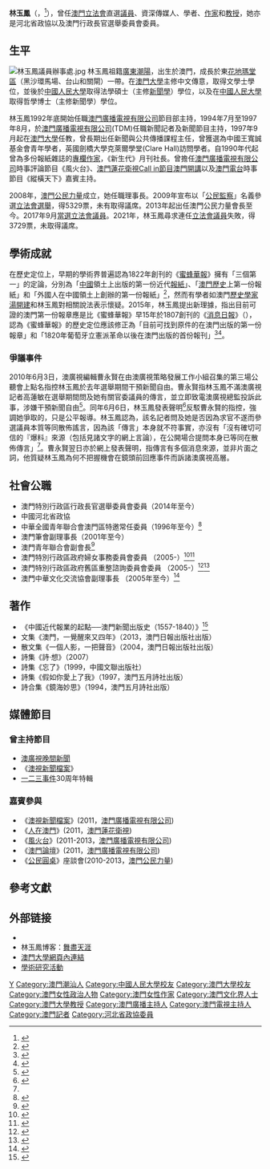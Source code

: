 {{Infobox_officeholder
| honorific-prefix = [[博士|Dr]]
| name = 林玉鳳
| native_name = Agnes Lam Iok-fong
| honorific-suffix = [[博士|博士]]
| image = 
| office = [[澳門立法會|澳門立法會]]議員
| term_start = 2017年10月16日
| term_end = 2021年10月15日
| constituency = [[直接選舉|直選議席]]
| date of birth ={{birth date and age|1972|3|7}}
| place of birth = {{MAC-1951}}
| party = [[澳門公民力量|澳門公民力量]]
| sex = 女
| educate =
* [[澳門大學|澳門大學]]文學士
* [[中國人民大學|中國人民大學]]法學碩士
* [[中國人民大學|中國人民大學]]哲學博士
}}
'''林玉鳳'''（{{lang-pt|Agnes Lam Iok-fong}}，{{bd|1972年|3月7日|catIdx=Lam林}}<ref>{{cite journal|journal=澳門行政暨公職局|date=2009年7月15日|title=第四屆立法會選舉候選名單總表|url=http://www.eal.gov.mo/2009/news/20090715.pdf|deadurl=yes|archiveurl=https://web.archive.org/web/20090806210614/http://www.eal.gov.mo/2009/news/20090715.pdf|archivedate=2009年8月6日}}</ref>），曾任[[澳門立法會|澳門立法會]]直選[[議員|議員]]、資深傳媒人、學者、[[作家|作家]]和[[教授|教授]]，她亦是河北省政協以及澳門行政長官選舉委員會委員。

== 生平 ==
[[File:林玉鳳議員辦事處.jpg|thumb]]
林玉鳳祖籍[[廣東|廣東]][[潮陽|潮陽]]，出生於澳門，成長於東[[花地瑪堂區|花地瑪堂區]]（黑沙環馬場、台山和關閘）一帶。在[[澳門大學|澳門大學]]主修中文傳意，取得文學士學位，並後於[[中國人民大學|中國人民大學]]取得法學碩士（主修[[新聞學|新聞學]]）學位，以及在[[中國人民大學|中國人民大學]]取得哲學博士（主修新聞學）學位。

林玉鳳1992年底開始任職[[澳門廣播電視有限公司|澳門廣播電視有限公司]]節目部主持，1994年7月至1997年8月，於[[澳門廣播電視有限公司|澳門廣播電視有限公司]](TDM)任職新聞記者及新聞節目主持，1997年9月起在[[澳門大學|澳門大學]]任教，曾長期出任新聞與公共傳播課程主任，曾獲選為中國王寬誠基金會青年學者，英國劍橋大學克萊爾學堂(Clare Hall)訪問學者。自1990年代起曾為多份報紙雜誌的[[專欄作家|專欄作家]]，《新生代》月刊社長。曾擔任[[澳門廣播電視有限公司|澳門廣播電視有限公司]]時事評論節目《風火台》、[[澳門蓮花衛視|澳門蓮花衛視]][[Phone-in|Call in節目]][[澳門開講|澳門開講]]以及[[澳門電台|澳門電台]]時事節目《縱橫天下》嘉賓主持。

2008年，[[澳門公民力量|澳門公民力量]]成立，她任職理事長。2009年宣布以「[[公民監察|公民監察]]」名義參選[[2009年澳門立法會選舉|立法會選舉]]，得5329票，未有取得議席。2013年起出任澳門公民力量會長至今。2017年9月[[2017年澳門立法會選舉|當選立法會議員]]。2021年，林玉鳳尋求連任[[2021年澳門立法會選舉|立法會議員]]失敗，得3729票，未取得議席。

== 學術成就 ==
{{seealso|蜜蜂華報|消息日報}}
在歷史定位上，早期的學術界普遍認為1822年創刊的《[[蜜蜂華報|蜜蜂華報]]》擁有「三個第一」的定論，分別為「[[中國|中國]]領土上出版的第一份近代[[報紙|報紙]]」、「[[澳門歷史|澳門歷史]]上第一份報紙」和「外國人在中國領土上創辦的第一份報紙」<ref>{{cite web|author1=吳玫|title=《蜜蜂華報》的歷史意義|url=http://rthk9.rthk.hk/mediadigest/md0401/08.html|website=香港電台|accessdate=2018-05-25|deadurl=yes|archiveurl=https://web.archive.org/web/20180525204657/http://rthk9.rthk.hk/mediadigest/md0401/08.html|archivedate=2018-05-25}}</ref>，然而有學者如澳門[[歷史學家|歷史學家]][[湯開建|湯開建]]和林玉鳳對相關說法表示懷疑。2015年，林玉鳳提出新理據，指出目前可證的澳門第一份報章應是比《蜜蜂華報》早15年於1807創刊的《[[消息日報|消息日報]]》（{{lang-pt|Diário Noticioso}}），認為《蜜蜂華報》的歷史定位應該修正為「目前可找到原件的在澳門出版的第一份報章」和「1820年葡萄牙立憲派革命以後在澳門出版的首份報刊」<ref>{{cite news|title=歷史偵探十年填白|url=http://www.exmoo.com/article/12779.html|accessdate=2018-05-25|agency=力報|date=2016-06-28|deadurl=no|archiveurl=https://web.archive.org/web/20180525204501/http://www.exmoo.com/article/12779.html|archivedate=2018-05-25}}</ref><ref>{{cite journal|title=10年追尋 改寫中國近代報 業的起點 專訪林玉鳳博士|journal=澳大新語|date=2017-02-08|issue=13|pages=44-49|url=http://www.umac.mo/umagazine/issue15/pdf/umagazine15.pdf|deadurl=no|archiveurl=https://web.archive.org/web/20180525204516/http://www.umac.mo/umagazine/issue15/pdf/umagazine15.pdf|archivedate=2018-05-25}}</ref>。

===爭議事件===
2010年6月3日，澳廣視編輯曹永賢在由澳廣視策略發展工作小組召集的第三場公聽會上點名指控林玉鳳於去年選舉期間干預新聞自由。曹永賢指林玉鳳不滿澳廣視記者高蓮敏在選舉期間問及她有關官委議員的傳言，並立即致電澳廣視總監投訴此事，涉嫌干預新聞自由<ref>{{Cite web |url=http://www.youtube.com/watch?v=Ct8T5g5BbAI&feature=related |title=澳視編輯指控林玉鳳曾致電高層干預 (澳亞版) |access-date=2010-08-30 |archive-date=2016-04-11 |archive-url=https://web.archive.org/web/20160411172824/https://www.youtube.com/watch?v=Ct8T5g5BbAI&feature=related |dead-url=no }}</ref>。同年6月6日，林玉鳳發表聲明<ref name="#1">{{Cite web |url=http://mypaper.pchome.com.tw/agnesmacau/post/1321041750 |title=我爭取的，只是公平報導 |access-date=2010-08-30 |archive-date=2019-08-31 |archive-url=https://web.archive.org/web/20190831044948/http://mypaper.pchome.com.tw/agnesmacau/post/1321041750 |dead-url=no }}</ref>反駁曹永賢的指控，強調她爭取的，只是公平報導。林玉鳳認為，該名記者問及她是否因為求官不遂而參選議員本質等同散佈謠言，因為該「傳言」本身就不符事實，亦沒有「沒有確切可信的『爆料』來源（包括見諸文字的網上言論），在公開場合提問本身已等同在散佈傳言」<ref name="#1"/>。曹永賢翌日亦於網上發表聲明，指傳言有多個消息來源，並非片面之詞，他質疑林玉鳳為何不把握機會在鏡頭前回應事件而訴諸澳廣視高層。

== 社會公職 ==
*澳門特別行政區行政長官選舉委員會委員（2014年至今）
*中國河北省政協
*中華全國青年聯合會澳門區特邀常任委員（1996年至今）<ref>{{cite news|publisher=[[中國青年報|中國青年報]]|date=2005年7月25日|title=中华全国青联选出第十届委员会 张朝阳当选常委|url=}}</ref>
*澳門筆會副理事長（2001年至今）
*澳門青年聯合會副會長<ref>{{cite news|publisher=[[澳門青年聯合會|澳門青年聯合會]]|date=2009年6月9日|title=宴請全國青聯傑青訪問團|url=http://www.myf.org.mo/news/Info-896.aspx|deadurl=yes|archiveurl=https://web.archive.org/web/20090727074605/http://www.myf.org.mo/News/Info-896.aspx|archivedate=2009年7月27日}}</ref>
*澳門特別行政區政府婦女事務委員會委員 （2005-）<ref>{{cite journal|journal=澳門政府公報|date=2006年1月4日|issue=第二期第二組|title=第2/2006號行政長官批示,委任婦女事務諮詢委員會成員。|url=http://bo.io.gov.mo/bo/ii/2006/01/despce_cn.asp#438|access-date=2009年9月21日|archive-date=2020年8月4日|archive-url=https://web.archive.org/web/20200804135220/https://bo.io.gov.mo/bo/ii/2006/01/despce_cn.asp#438|dead-url=no}}</ref><ref>{{cite journal|journal=澳門政府公報|date=2008年1月2日|issue=第一期第二組|title=第345/2007號行政長官批示,續任婦女事務諮詢委員會成員。|url=http://bo.io.gov.mo/bo/ii/2008/01/despce_cn.asp#345|access-date=2009年9月21日|archive-date=2019年11月5日|archive-url=https://web.archive.org/web/20191105203533/https://bo.io.gov.mo/bo/ii/2008/01/despce_cn.asp#345|dead-url=no}}</ref>
*澳門特別行政區政府舊區重整諮詢委員會委員 （2005-）<ref>{{cite journal|journal=澳門政府公報|date=2008年11月5日|issue=第四十五期第二組|title=第298/2008號行政長官批示,續任澳門舊區重整諮詢委員會成員。|url=http://bo.io.gov.mo/bo/ii/2008/45/despce_cn.asp#298|access-date=2009年9月21日|archive-date=2019年10月30日|archive-url=https://web.archive.org/web/20191030060259/https://bo.io.gov.mo/bo/ii/2008/45/despce_cn.asp#298|dead-url=no}}</ref><ref>{{cite journal|journal=澳門政府公報|date=2006年1月4日|issue=第二期第二組|title=第438/2005號行政長官批示,委任澳門舊區重整諮詢委員會成員。|url=http://bo.io.gov.mo/bo/ii/2006/01/despce_cn.asp#438|access-date=2009年9月21日|archive-date=2020年8月4日|archive-url=https://web.archive.org/web/20200804135220/https://bo.io.gov.mo/bo/ii/2006/01/despce_cn.asp#438|dead-url=no}}</ref>
*澳門中華文化交流協會副理事長 （2005年至今）<ref>{{cite news|publisher=[[中華文化交流協會|中華文化交流協會]]|date=2011年|title=中華文化交流協會第三屆（2011－2013年）組織架構名單|url=http://www.ccea.org.mo/aboutus.asp?cid=2|access-date=2013-07-02|archive-url=https://web.archive.org/web/20140122104042/http://www.ccea.org.mo/aboutus.asp?cid=2|archive-date=2014-01-22|dead-url=yes}}</ref>

==著作==
*《中國近代報業的起點──澳門新聞出版史（1557-1840）》<ref>{{cite web|title=文化局出版《中國近代報業的起點──澳門新聞出版史（1557-1840）》|url=https://www.icm.gov.mo/cn/News/NewsDetail.aspx?id=13480|website=澳門文化局|accessdate=2018-05-25|archive-date=2019-08-31|archive-url=https://web.archive.org/web/20190831044949/https://www.icm.gov.mo/cn/News/NewsDetail.aspx?id=13480|dead-url=no}}</ref>
*文集《澳門，一覺醒來又四年》（2013，澳門日報出版社出版）
*散文集《一個人影，一把聲音》（2004，澳門日報出版社出版）
*詩集《詩·想》（2007）
*詩集《忘了》（1999，中國文聯出版社）
*詩集《假如你愛上了我》（1997，澳門五月詩社出版）
*詩合集《鏡海妙思》（1994，澳門五月詩社出版）

== 媒體節目 ==
=== 曾主持節目 ===
* [[澳廣視新聞|澳廣視晚間新聞]]
* 《[[澳視新聞檔案|澳視新聞檔案]]》
* [[一二三事件|一二三事件]]30周年特輯

=== 嘉賓參與 ===
*《[[澳視新聞檔案|澳視新聞檔案]]》(2011，[[澳門廣播電視有限公司|澳門廣播電視有限公司]])
*《[[人在澳門|人在澳門]]》(2011，[[澳門蓮花衛視|澳門蓮花衛視]])
*《[[風火台|風火台]]》(2011-2013，[[澳門廣播電視有限公司|澳門廣播電視有限公司]])
*《[[澳門論壇|澳門論壇]]》(2011，[[澳門廣播電視有限公司|澳門廣播電視有限公司]])
*《[[公民圓桌|公民圓桌]]》座談會(2010-2013，[[澳門公民力量|澳門公民力量]])

== 參考文獻 ==
{{reflist}}

== 外部链接 ==
* {{Facebook|agneslammacau}}
* 林玉鳳博客：[https://mypaper.pchome.com.tw/agnesmacau 舞盡天涯] {{Wayback|url=https://mypaper.pchome.com.tw/agnesmacau |date=20210515231619 }}
* [https://web.archive.org/web/20130520164330/http://www.umac.mo/fsh/comm/commlam.html 澳門大學網頁內連結]
* [https://web.archive.org/web/20130520164330/http://www.umac.mo/fsh/comm/commlam.html 學術研究活動]

{{澳門特別行政區第六屆立法會議員}}
{{中华全国青年联合会第十二届委员会}}

{{Authority control}}
{{DEFAULTSORT:Lam林}}
[[Category:林姓|Y]]
[[Category:澳門潮汕人|Category:澳門潮汕人]]
[[Category:中國人民大學校友|Category:中國人民大學校友]]
[[Category:澳門大學校友|Category:澳門大學校友]]
[[Category:澳門女性政治人物|Category:澳門女性政治人物]]
[[Category:澳門女性作家|Category:澳門女性作家]]
[[Category:澳門文化界人士|Category:澳門文化界人士]]
[[Category:澳門大學教授|Category:澳門大學教授]]
[[Category:澳門廣播主持人|Category:澳門廣播主持人]]
[[Category:澳門電視主持人|Category:澳門電視主持人]]
[[Category:澳門記者|Category:澳門記者]]
[[Category:河北省政協委員|Category:河北省政協委員]]